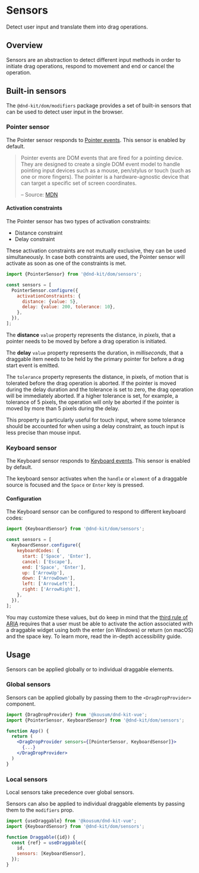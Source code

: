 
# Sensors

Detect user input and translate them into drag operations.

## Overview

Sensors are an abstraction to detect different input methods in order to initiate drag operations, respond to movement and end or cancel the operation.

## Built-in sensors

The `@dnd-kit/dom/modifiers` package provides a set of built-in sensors that can be used to detect user input in the browser.

### Pointer sensor

The Pointer sensor responds to [Pointer events](https://developer.mozilla.org/en-US/docs/Web/API/Pointer_events). This sensor is enabled by default.

> Pointer events are DOM events that are fired for a pointing device. They are designed to create a single DOM event model to handle pointing input devices such as a mouse, pen/stylus or touch (such as one or more fingers).
> The pointer is a hardware-agnostic device that can target a specific set of screen coordinates.
>
> – Source: [MDN](https://developer.mozilla.org/en-US/docs/Web/API/Pointer_events)

#### Activation constraints

The Pointer sensor has two types of activation constraints:

- Distance constraint
- Delay constraint

These activation constraints are not mutually exclusive, they can be used simultaneously. In case both constraints are used, the Pointer sensor will activate as soon as one of the constraints is met.

```js
import {PointerSensor} from '@dnd-kit/dom/sensors';

const sensors = [
  PointerSensor.configure({
    activationConstraints: {
      distance: {value: 5},
      delay: {value: 200, tolerance: 10},
    },
  }),
];
```

The **distance** `value` property represents the distance, in _pixels_, that a pointer needs to be moved by before a drag operation is initiated.

The **delay** `value` property represents the duration, in _milliseconds_, that a draggable item needs to be held by the primary pointer for before a drag start event is emitted.

The `tolerance` property represents the distance, in pixels, of motion that is tolerated before the drag operation is aborted. If the pointer is moved during the delay duration and the tolerance is set to zero, the drag operation will be immediately aborted. If a higher tolerance is set, for example, a tolerance of 5 pixels, the operation will only be aborted if the pointer is moved by more than 5 pixels during the delay.

This property is particularly useful for touch input, where some tolerance should be accounted for when using a delay constraint, as touch input is less precise than mouse input.

### Keyboard sensor

The Keyboard sensor responds to [Keyboard events](https://developer.mozilla.org/en-US/docs/Web/API/KeyboardEvent). This sensor is enabled by default.

The keyboard sensor activates when the `handle` or `element` of a draggable source is focused and the `Space` or `Enter` key is pressed.

#### Configuration

The Keyboard sensor can be configured to respond to different keyboard codes:

```js
import {KeyboardSensor} from '@dnd-kit/dom/sensors';

const sensors = [
  KeyboardSensor.configure({
    keyboardCodes: {
      start: ['Space', 'Enter'],
      cancel: ['Escape'],
      end: ['Space', 'Enter'],
      up: ['ArrowUp'],
      down: ['ArrowDown'],
      left: ['ArrowLeft'],
      right: ['ArrowRight'],
    },
  }),
];
```

You may customize these values, but do keep in mind that the [third rule of ARIA](https://www.w3.org/TR/using-aria/#3rdrule) requires that a user must be able to activate the action associated with a draggable widget using both the enter (on Windows) or return (on macOS) and the space key. To learn more, read the in-depth accessibility guide.

## Usage

Sensors can be applied globally or to individual draggable elements.

### Global sensors

Sensors can be applied globally by passing them to the `<DragDropProvider>` component.

```jsx
import {DragDropProvider} from '@kousum/dnd-kit-vue';
import {PointerSensor, KeyboardSensor} from '@dnd-kit/dom/sensors';

function App() {
  return (
    <DragDropProvider sensors={[PointerSensor, KeyboardSensor]}>
      {...}
    </DragDropProvider>
  )
}
```

### Local sensors

<Info>Local sensors take precedence over global sensors.</Info>

Sensors can also be applied to individual draggable elements by passing them to the `modifiers` prop.

```jsx
import {useDraggable} from '@kousum/dnd-kit-vue';
import {KeyboardSensor} from '@dnd-kit/dom/sensors';

function Draggable({id}) {
  const {ref} = useDraggable({
    id,
    sensors: [KeyboardSensor],
  });
}
```
